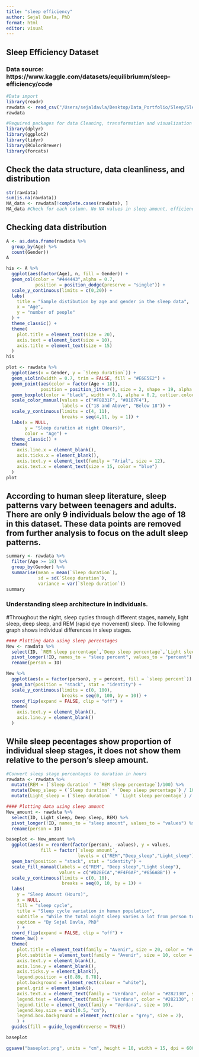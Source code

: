 ```yaml
---
title: "sleep efficiency"
author: Sejal Davla, PhD
format: html
editor: visual
---
```


## Sleep Efficiency Dataset

### Data source: https://www.kaggle.com/datasets/equilibriumm/sleep-efficiency/code



```r
#Data import 
library(readr) 
rawdata <- read_csv("/Users/sejaldavla/Desktop/Data_Portfolio/Sleep/Sleep_Efficiency.csv")
rawdata
```
```r
#Required packages for data Cleaning, transformation and visualization 
library(dplyr) 
library(ggplot2) 
library(tidyr) 
library(RColorBrewer) 
library(forcats)
```


## Check the data structure, data cleanliness, and distribution
```r
str(rawdata)
sum(is.na(rawdata))
NA_data <- rawdata[!complete.cases(rawdata), ]
NA_data #Check for each column. No NA values in sleep amount, efficiency, and sleep cycle columns
```

## Checking data distribution
```r
A <- as.data.frame(rawdata %>%
  group_by(Age) %>%
  count(Gender))
A

his <- A %>%
  ggplot(aes(factor(Age), n, fill = Gender)) +
  geom_col(color = "#444443",alpha = 0.7, 
           position = position_dodge(preserve = "single")) +
  scale_y_continuous(limits = c(0,20)) +
  labs(
    title = "Sample distibution by age and gender in the sleep data",
    x = "Age",
    y = "number of people"
  ) +
  theme_classic() +
  theme(
    plot.title = element_text(size = 20),
    axis.text = element_text(size = 10),
    axis.title = element_text(size = 15)
  )
his
```
```r
plot <- rawdata %>%
  ggplot(aes(x = Gender, y = `Sleep duration`)) +
  geom_violin(width = 0.7, trim = FALSE, fill = "#E6E5E2") +
  geom_point(aes(color = factor(Age < 18)), 
             position = position_jitter(), size = 2, shape = 19, alpha = 0.7) +
  geom_boxplot(color = "black", width = 0.1, alpha = 0.2, outlier.colour = "#F8B31F") +
  scale_color_manual(values = c("#F8B31F", "#8107F4"),
                     labels = c("18 and Above", "Below 18")) +
  scale_y_continuous(limits = c(4, 11),
                     breaks = seq(4,11, by = 1)) +
  labs(x = NULL,
       y = "Sleep duration at night (Hours)",
       color = "Age") +
  theme_classic() +
  theme(
    axis.line.x = element_blank(),
    axis.ticks.x = element_blank(),
    axis.text.y = element_text(family = "Arial", size = 12),
    axis.text.x = element_text(size = 15, color = "blue")
  ) 
plot
```

## According to human sleep literature, sleep patterns vary between teenagers and adults. There are only 9 individuals below the age of 18 in this dataset. These data points are removed from further analysis to focus on the adult sleep patterns.

```r
summary <- rawdata %>%
  filter(Age >= 18) %>%
  group_by(Gender) %>%
  summarise(mean = mean(`Sleep duration`),
            sd = sd(`Sleep duration`),
            variance = var(`Sleep duration`))
summary
```
### Understanding sleep architecture in individuals. 
#Throughout the night, sleep cycles through different stages, namely, light sleep, deep sleep, and REM (rapid eye movement) sleep. The following graph shows individual differences in sleep stages. 

```r
#### Plotting data using sleep percentages
New <- rawdata %>%
  select(ID, `REM sleep percentage`,`Deep sleep percentage`,`Light sleep percentage`) %>%
  pivot_longer(!ID, names_to = "sleep percent", values_to = "percent") %>%
  rename(person = ID)

New %>%
  ggplot(aes(x = factor(person), y = percent, fill = `sleep percent`)) +
  geom_bar(position = "stack", stat = "identity") +
  scale_y_continuous(limits = c(0, 100),
                     breaks = seq(0, 100, by = 10)) +
  coord_flip(expand = FALSE, clip = "off") +
  theme(
    axis.text.y = element_blank(),
    axis.line.y = element_blank()
  )
```


## While sleep pecentages show proportion of individual sleep stages, it does not show them relative to the person's sleep amount. 


```r
#Convert sleep stage percentages to duration in hours
rawdata <- rawdata %>%
  mutate(REM = (`Sleep duration` * `REM sleep percentage`)/100) %>%
  mutate(Deep_sleep = (`Sleep duration` * `Deep sleep percentage`) / 100) %>%
  mutate(Light_sleep = (`Sleep duration` * `Light sleep percentage`) / 100)

```


```r
#### Plotting data using sleep amount
New_amount <- rawdata %>% 
  select(ID, Light_sleep, Deep_sleep, REM) %>%
  pivot_longer(!ID, names_to = "sleep amount", values_to = "values") %>%
  rename(person = ID)

baseplot <- New_amount %>%
  ggplot(aes(x = reorder(factor(person), -values), y = values, 
             fill = factor(`sleep amount`, 
                           levels = c("REM","Deep_sleep","Light_sleep")))) +
  geom_bar(position = "stack", stat = "identity") +
  scale_fill_manual(labels = c("REM", "Deep sleep","Light sleep"),
                    values = c("#D28ECA","#F4F6AF","#656ABB")) +
  scale_y_continuous(limits = c(0, 10),
                     breaks = seq(0, 10, by = 1)) +
  labs(
    y = "Sleep Amount (Hours)",
    x = NULL, 
    fill = "sleep cycle",
    title = "Sleep cycle variation in human population",
    subtitle = "While the total night sleep varies a lot from person to person, the REM sleep proportion \nremains unchanged.",
    caption = "By Sejal Davla, PhD"
    ) + 
  coord_flip(expand = FALSE, clip = "off") +
  theme_bw() +
  theme(
    plot.title = element_text(family = "Avenir", size = 20, color = "#472717"),
    plot.subtitle = element_text(family = "Avenir", size = 10, color = "#24788F"),
    axis.text.y = element_blank(),
    axis.line.y = element_blank(),
    axis.ticks.y = element_blank(),
    legend.position = c(0.89, 0.78),
    plot.background = element_rect(colour = "white"),
    panel.grid = element_blank(),
    axis.text.x = element_text(family = "Verdana", color = "#282130", size = 10),
    legend.text = element_text(family = "Verdana", color = "#282130", size = 8),
    legend.title = element_text(family = "Verdana", size = 10),
    legend.key.size = unit(0.5, "cm"),
    legend.box.background = element_rect(color = "grey", size = 2),
    ) +
  guides(fill = guide_legend(reverse = TRUE))

baseplot

ggsave("baseplot.png", units = "cm", height = 10, width = 15, dpi = 600)
```


